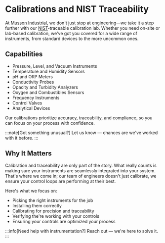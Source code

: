 # Calibrations and NIST Traceability

At [Musson Industrial], we don't just stop at engineering—we take it a step further with our [NIST]-traceable calibration lab. 
Whether you need on-site or lab-based calibration, we've got you covered for a wide range of instruments, from standard devices to the more uncommon ones.

## Capabilities

- Pressure, Level, and Vacuum Instruments
- Temperature and Humidity Sensors
- pH and ORP Meters
- Conductivity Probes
- Opacity and Turbidity Analyzers
- Oxygen and Combustibles Sensors
- Frequency Instruments
- Control Valves
- Analytical Devices

Our calibrations prioritize accuracy, traceability, and compliance, so you can focus on your process with confidence.

:::note[Got something unusual?]
Let us know — chances are we've worked with it before.
:::

## Why It Matters

Calibration and traceability are only part of the story. What really counts is making sure your instruments are seamlessly integrated into your system. 
That's where we come in; our team of engineers doesn't just calibrate, we ensure your control loops are performing at their best.

Here's what we focus on:

- Picking the right instruments for the job
- Installing them correctly
- Calibrating for precision and traceability
- Verifying the're working with your controls
- Ensuring your controls are optimized your process

:::info[Need help with instrumentation?]
Reach out — we're here to solve it.
:::

[Musson Industrial]: https://mussonindustrial.com/
[NIST]: https://www.nist.gov/
